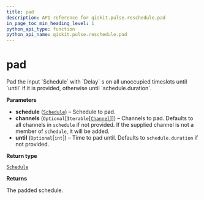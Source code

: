 ```yaml
---
title: pad
description: API reference for qiskit.pulse.reschedule.pad
in_page_toc_min_heading_level: 1
python_api_type: function
python_api_name: qiskit.pulse.reschedule.pad
---
```


# pad

<Function id="qiskit.pulse.reschedule.pad" name="pad" isDedicatedPage={true} github="https://github.com/qiskit/qiskit/tree/stable/0.14/qiskit/pulse/reschedule.py" signature="pad(schedule, channels=None, until=None)">
  Pad the input `Schedule` with `Delay` s on all unoccupied timeslots until `until` if it is provided, otherwise until `schedule.duration`.

  **Parameters**

  *   **schedule** ([`Schedule`](qiskit.pulse.Schedule "qiskit.pulse.schedule.Schedule")) – Schedule to pad.
  *   **channels** (`Optional`\[`Iterable`\[[`Channel`](qiskit.pulse.channels#channel "qiskit.pulse.channels.Channel")]]) – Channels to pad. Defaults to all channels in `schedule` if not provided. If the supplied channel is not a member of `schedule`, it will be added.
  *   **until** (`Optional`\[`int`]) – Time to pad until. Defaults to `schedule.duration` if not provided.

  **Return type**

  [`Schedule`](qiskit.pulse.Schedule "qiskit.pulse.schedule.Schedule")

  **Returns**

  The padded schedule.
</Function>

